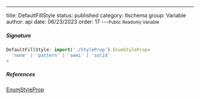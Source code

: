 ---
title: DefaultFillStyle
status: published
category: tlschema
group: Variable
author: api
date: 06/23/2023
order: 17
---<Small>Public Readonly Variable</Small>




##### Signature


```ts
DefaultFillStyle: import('./StyleProp').EnumStyleProp<
  'none' | 'pattern' | 'semi' | 'solid'
>
```

##### References

[EnumStyleProp](/gen/tlschema/EnumStyleProp-class)

